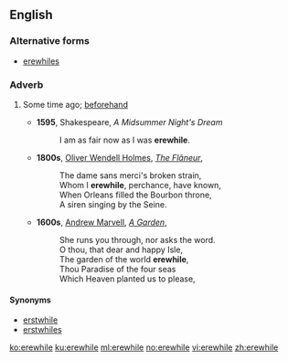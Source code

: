 ==English==

===Alternative forms===
* [[erewhiles]]

===Adverb===
{{en-adv|-}}

# {{label|en|archaic|or|poetic}} Some time ago; [[beforehand]]
#* '''1595''', Shakespeare, ''A Midsummer Night's Dream''
#*: I am as fair now as I was '''erewhile'''.
#* '''1800s''', [[w:Oliver Wendell Holmes, Sr.|Oliver Wendell Holmes]], ''[[s:The Flâneur|The Flâneur]]'',
#*: The dame sans merci's broken strain,
#*: Whom I '''erewhile''', perchance, have known,
#*: When Orleans filled the Bourbon throne,
#*: A siren singing by the Seine.
#* '''1600s''', [[w:Andrew Marvell|Andrew Marvell]], ''[[s:A Garden|A Garden]]'',
#*: She runs you through, nor asks the word.
#*: O thou, that dear and happy Isle,
#*: The garden of the world '''erewhile''',
#*: Thou Paradise of the four seas
#*: Which Heaven planted us to please,

====Synonyms====
* [[erstwhile]]
* [[erstwhiles]]

[[ko:erewhile]]
[[ku:erewhile]]
[[ml:erewhile]]
[[no:erewhile]]
[[vi:erewhile]]
[[zh:erewhile]]